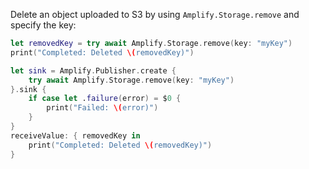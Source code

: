 Delete an object uploaded to S3 by using `Amplify.Storage.remove` and specify the key:

<BlockSwitcher>

<Block name="Async/Await">

```swift
let removedKey = try await Amplify.Storage.remove(key: "myKey")
print("Completed: Deleted \(removedKey)")
```

</Block>

<Block name="Combine">

```swift
let sink = Amplify.Publisher.create {
    try await Amplify.Storage.remove(key: "myKey")
}.sink {
    if case let .failure(error) = $0 {
        print("Failed: \(error)")
    }
}
receiveValue: { removedKey in
    print("Completed: Deleted \(removedKey)")
}
```

</Block>

</BlockSwitcher>
